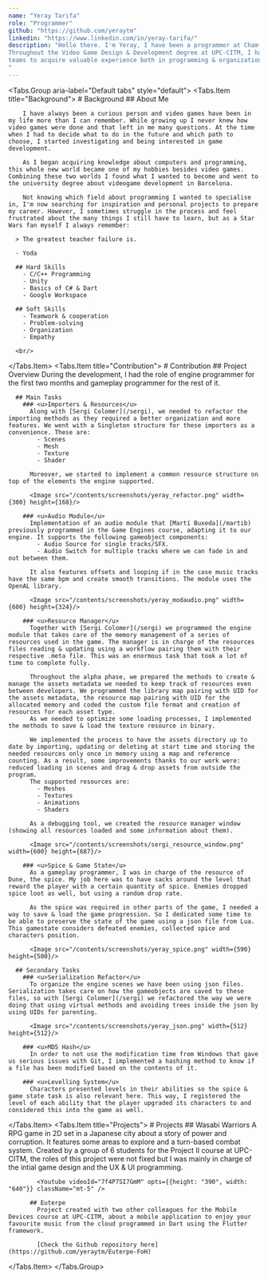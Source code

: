 ```yaml
---
name: "Yeray Tarifa"
role: "Programmer"
github: "https://github.com/yeraytm"
linkedin: "https://www.linkedin.com/in/yeray-tarifa/"
description: "Hello there. I'm Yeray, I have been a programmer at Chamfer Studios during the development of Dune: Special Spice Ops.
Throughout the Video Game Design & Development degree at UPC-CITM, I have been interested in playing a technical role in projects and to start working in bigger
teams to acquire valuable experience both in programming & organization skills.
"
---
```


<Tabs.Group aria-label="Default tabs" style="default">
  <Tabs.Item title="Background">
    # Background
      ## About Me

        I have always been a curious person and video games have been in my life more than I can remember. While growing up I never knew how video games were done and that left in me many questions. At the time when I had to decide what to do in the future and which path to choose, I started investigating and being interested in game development.

        As I began acquiring knowledge about computers and programming, this whole new world became one of my hobbies besides video games. Combining these two worlds I found what I wanted to become and went to the university degree about videogame development in Barcelona.

        Not knowing which field about programming I wanted to specialise in, I'm now searching for inspiration and personal projects to prepare my career. However, I sometimes struggle in the process and feel frustrated about the many things I still have to learn, but as a Star Wars fan myself I always remember:

      > The greatest teacher failure is.
      
      - Yoda

      ## Hard Skills
        - C/C++ Programming
        - Unity 
        - Basics of C# & Dart
        - Google Workspace

      ## Soft Skills
        - Teamwork & cooperation
        - Problem-solving
        - Organization
        - Empathy
      
      <br/>
      
  </Tabs.Item>
  <Tabs.Item title="Contribution">
    # Contribution
      ## Project Overview
        During the development, I had the role of engine programmer for the first two months and gameplay programmer for the rest of it.

      ## Main Tasks
        ### <u>Importers & Resources</u>
          Along with [Sergi Colomer](/sergi), we needed to refactor the importing methods as they required a better organization and more features. We went with a Singleton structure for these importers as a convenience. These are:
            - Scenes
            - Mesh
            - Texture
            - Shader

          Moreover, we started to implement a common resource structure on top of the elements the engine supported.

          <Image src="/contents/screenshots/yeray_refactor.png" width={300} height={168}/>

        ### <u>Audio Module</u>
          Implementation of an audio module that [Martí Buxeda](/martib) previously programmed in the Game Engines course, adapting it to our engine. It supports the following gameobject components:
            - Audio Source for single tracks/SFX.
            - Audio Switch for multiple tracks where we can fade in and out between them.
            
          It also features offsets and looping if in the case music tracks have the same bpm and create smooth transitions. The module uses the OpenAL library.

          <Image src="/contents/screenshots/yeray_modaudio.png" width={600} height={324}/>

        ### <u>Resource Manager</u>
          Together with [Sergi Colomer](/sergi) we programmed the engine module that takes care of the memory management of a series of resources used in the game. The manager is in charge of the resources files reading & updating using a workflow pairing them with their respective .meta file. This was an enormous task that took a lot of time to complete fully.

          Throughout the alpha phase, we prepared the methods to create & manage the assets metadata we needed to keep track of resources even between developers. We programmed the library map pairing with UID for the assets metadata, the resource map pairing with UID for the allocated memory and coded the custom file format and creation of resources for each asset type.
          As we needed to optimize some loading processes, I implemented the methods to save & load the texture resource in binary.
          
          We implemented the process to have the assets directory up to date by importing, updating or deleting at start time and storing the needed resources only once in memory using a map and reference counting. As a result, some improvements thanks to our work were: reduced loading in scenes and drag & drop assets from outside the program.
          The supported resources are:
            - Meshes
            - Textures
            - Animations
            - Shaders

          As a debugging tool, we created the resource manager window (showing all resources loaded and some information about them).

          <Image src="/contents/screenshots/sergi_resource_window.png" width={600} height={687}/>

        ### <u>Spice & Game State</u>
          As a gameplay programmer, I was in charge of the resource of Dune, the spice. My job here was to have sacks around the level that reward the player with a certain quantity of spice. Enemies dropped spice loot as well, but using a random drop rate.

          As the spice was required in other parts of the game, I needed a way to save & load the game progression. So I dedicated some time to be able to preserve the state of the game using a json file from Lua. This gamestate considers defeated enemies, collected spice and characters position.

          <Image src="/contents/screenshots/yeray_spice.png" width={590} height={500}/>

      ## Secondary Tasks
        ### <u>Serialization Refactor</u>
          To organize the engine scenes we have been using json files. Serialization takes care on how the gameobjects are saved to these files, so with [Sergi Colomer](/sergi) we refactored the way we were doing that using virtual methods and avoiding trees inside the json by using UIDs for parenting.
          
          <Image src="/contents/screenshots/yeray_json.png" width={512} height={512}/>

        ### <u>MD5 Hash</u>
          In order to not use the modification time from Windows that gave us serious issues with Git, I implemented a hashing method to know if a file has been modified based on the contents of it.

        ### <u>Levelling System</u>
          Characters presented levels in their abilities so the spice & game state task is also relevant here. This way, I registered the level of each ability that the player upgraded its characters to and considered this into the game as well.

  </Tabs.Item>
  <Tabs.Item title="Projects">
     # Projects
          ## Wasabi Warriors
            A RPG game in 2D set in a Japanese city about a story of power and corruption. It features some areas to explore and a turn-based combat system. Created by a group of 6 students for the Project II course at UPC-CITM, the roles of this project were not fixed but I was mainly in charge of the intial game design and the UX & UI programming.

            <Youtube videoId="7f4P7SI7GmM" opts={{height: "390", width: "640"}} className="mt-5" />

          ## Euterpe
            Project created with two other colleagues for the Mobile Devices course at UPC-CITM, about a mobile application to enjoy your favourite music from the cloud programmed in Dart using the Flutter framework.

            [Check the Github repository here](https://github.com/yeraytm/Euterpe-FoH)

  </Tabs.Item>
</Tabs.Group>
